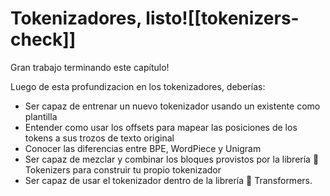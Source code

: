 # Tokenizadores, listo![[tokenizers-check]]

<CourseFloatingBanner
    chapter={6}
    classNames="absolute z-10 right-0 top-0"
/>

Gran trabajo terminando este capítulo!

Luego de esta profundizacion en los tokenizadores, deberías:

- Ser capaz de entrenar un nuevo tokenizador usando un existente como plantilla
- Entender como usar los offsets para mapear las posiciones de los tokens a sus trozos de texto original
- Conocer las diferencias entre BPE, WordPiece y Unigram
- Ser capaz de mezclar y combinar los bloques provistos por la librería 🤗 Tokenizers para construir tu propio tokenizador
- Ser capaz de usar el tokenizador dentro de la librería 🤗 Transformers.
